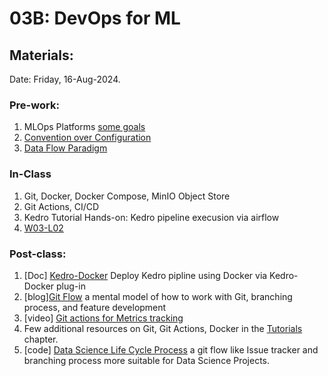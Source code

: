 # 03B: DevOps for ML {.unnumbered}

## Materials:
Date: Friday, 16-Aug-2024.

### Pre-work:

1. MLOps Platforms [some goals](https://kedro.org/blog/development-principles-for-opinionated-teams)
2. [Convention over Configuration](https://en.wikipedia.org/wiki/Convention_over_configuration)
3. [Data Flow Paradigm](https://en.wikipedia.org/wiki/Dataflow_programming)


### In-Class

1. Git, Docker, Docker Compose, MinIO Object Store
2. Git Actions, CI/CD
3. Kedro Tutorial Hands-on: Kedro pipeline execusion via airflow
4. [W03-L02](https://docs.google.com/presentation/d/1w8iwIYl4brdeVV0KocoPxE-K-7Us_DTR1C5aA6eWd5M/edit?usp=sharing)


### Post-class:

1. \[Doc\] [Kedro-Docker](https://github.com/kedro-org/kedro-plugins/tree/main/kedro-docker) Deploy Kedro pipline using Docker via Kedro-Docker plug-in
2. \[blog\][Git Flow](https://nvie.com/posts/a-successful-git-branching-model/) a mental model of how to work with Git, branching process, and feature development 
3. \[video\] [Git actions for Metrics tracking](https://www.youtube.com/watch?v=xPncjKH6SPk)
4. Few additional resources on Git, Git Actions, Docker in the [Tutorials](./../tutorials.qmd) chapter.
5. \[code\] [Data Science Life Cycle Process](https://github.com/dslp/dslp) a git flow like Issue tracker and branching process more suitable for Data Science Projects.